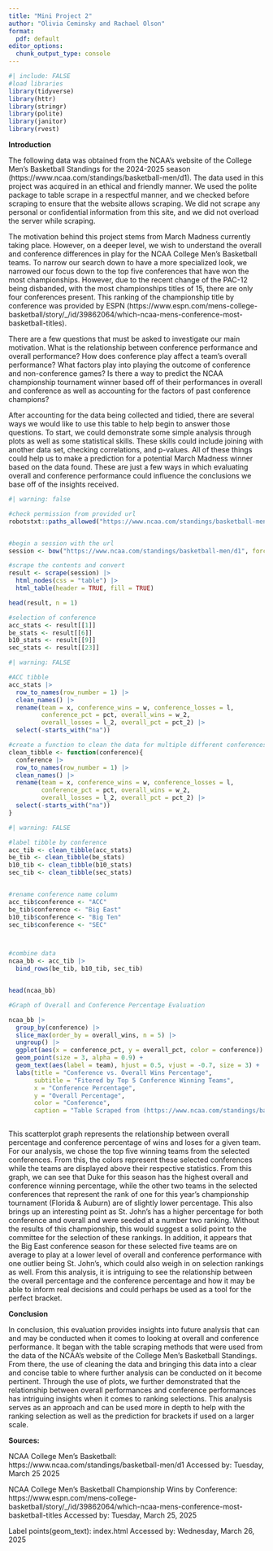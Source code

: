 ```yaml
---
title: "Mini Project 2"
author: "Olivia Ceminsky and Rachael Olson"
format:
  pdf: default
editor_options: 
  chunk_output_type: console
---
```

```r
#| include: FALSE
#load libraries
library(tidyverse)
library(httr)
library(stringr)
library(polite)
library(janitor)
library(rvest)
```
**Introduction**

The following data was obtained from the NCAA’s website of the College Men’s Basketball Standings for the 2024-2025 season (https://www.ncaa.com/standings/basketball-men/d1).  The data used in this project was acquired in an ethical and friendly manner. We used the polite package to table scrape in a respectful manner, and we checked before scraping to ensure that the website allows scraping. We did not scrape any personal or confidential information from this site, and we did not overload the server while scraping. 

The motivation behind this project stems from March Madness currently taking place. However, on a deeper level, we wish to understand the overall and conference differences in play for the NCAA College Men’s Basketball teams. To narrow our search down to have a more specialized look, we narrowed our focus down to the top five conferences that have won the most championships. However, due to the recent change of the PAC-12 being disbanded, with the most championships titles of 15, there are only four conferences present. This ranking of the championship title by conference was provided by ESPN (https://www.espn.com/mens-college-basketball/story/_/id/39862064/which-ncaa-mens-conference-most-basketball-titles). 

There are a few questions that must be asked to investigate our main motivation. What is the relationship between conference performance and overall performance? How does conference play affect a team’s overall performance? What factors play into playing the outcome of  conference and non-conference games? Is there a way to predict the NCAA championship tournament winner based off of their performances in overall and conference as well as accounting for the factors of past conference champions?

After accounting for the data being collected and tidied, there are several ways we would like to use this table to help begin to answer those questions. To start, we could demonstrate some simple analysis through plots as well as some statistical skills. These skills could include joining with another data set, checking correlations, and p-values. All of these things could help us to make a prediction for a potential March Madness winner based on the data found. These are just a few ways in which evaluating overall and conference performance could influence the conclusions we base off of the insights received.

```r
#| warning: false

#check permission from provided url
robotstxt::paths_allowed("https://www.ncaa.com/standings/basketball-men/d1")


#begin a session with the url
session <- bow("https://www.ncaa.com/standings/basketball-men/d1", force = TRUE)

#scrape the contents and convert
result <- scrape(session) |>
  html_nodes(css = "table") |>
  html_table(header = TRUE, fill = TRUE)

head(result, n = 1)
```


```r
#selection of conference
acc_stats <- result[[1]]
be_stats <- result[[6]]
b10_stats <- result[[9]]
sec_stats <- result[[23]]
```


```r
#| warning: FALSE

#ACC tibble
acc_stats |>
  row_to_names(row_number = 1) |>
  clean_names() |>
  rename(team = x, conference_wins = w, conference_losses = l, 
         conference_pct = pct, overall_wins = w_2, 
         overall_losses = l_2, overall_pct = pct_2) |>
  select(-starts_with("na"))

#create a function to clean the data for multiple different conferences
clean_tibble <- function(conference){
  conference |>
  row_to_names(row_number = 1) |>
  clean_names() |>
  rename(team = x, conference_wins = w, conference_losses = l, 
         conference_pct = pct, overall_wins = w_2, 
         overall_losses = l_2, overall_pct = pct_2) |>
  select(-starts_with("na"))
}
```


```r
#| warning: FALSE

#label tibble by conference
acc_tib <- clean_tibble(acc_stats)
be_tib <- clean_tibble(be_stats)
b10_tib <- clean_tibble(b10_stats)
sec_tib <- clean_tibble(sec_stats)


#rename conference name column
acc_tib$conference <- "ACC"
be_tib$conference <- "Big East"
b10_tib$conference <- "Big Ten"
sec_tib$conference <- "SEC"



#combine data
ncaa_bb <- acc_tib |>
  bind_rows(be_tib, b10_tib, sec_tib)


head(ncaa_bb)
```


```r

#Graph of Overall and Conference Percentage Evaluation

ncaa_bb |>
  group_by(conference) |>
  slice_max(order_by = overall_wins, n = 5) |>
  ungroup() |>
  ggplot(aes(x = conference_pct, y = overall_pct, color = conference)) +
  geom_point(size = 3, alpha = 0.9) +
  geom_text(aes(label = team), hjust = 0.5, vjust = -0.7, size = 3) +
  labs(title = "Conference vs. Overall Wins Percentage",
       subtitle = "Fitered by Top 5 Conference Winning Teams", 
       x = "Conference Percentage",
       y = "Overall Percentage",
       color = "Conference",
       caption = "Table Scraped from (https://www.ncaa.com/standings/basketball-men/d1)")
  
```

This scatterplot graph represents the relationship between overall percentage and conference percentage of wins and loses for a given team. For our analysis, we chose the top five winning teams from the selected conferences. From this, the colors represent these selected conferences while the teams are displayed above their respective statistics. From this graph, we can see that Duke for this season has the highest overall and conference winning percentage, while the other two teams in the selected conferences that represent the rank of one for this year's championship tournament (Florida & Auburn) are of slightly lower percentage. This also brings up an interesting point as St. John’s has a higher percentage for both conference and overall and were seeded at a number two ranking. Without the results of this championship, this would suggest a solid point to the committee for the selection of these rankings. In addition, it appears that the Big East conference season for these selected five teams are on average to play at a lower level of overall and conference performance with one outlier being St. John’s, which could also weigh in on selection rankings as well. From this analysis, it is intriguing to see the relationship between the overall percentage and the conference percentage and how it may be able to inform real decisions and could perhaps be used as a tool for the perfect bracket. 

**Conclusion**

In conclusion, this evaluation provides insights into future analysis that can and may be conducted when it comes to looking at overall and conference performance. It began with the table scraping methods that were used from the data of the NCAA’s website of the College Men’s Basketball Standings. From there, the use of cleaning the data and bringing this data into a clear and concise table to where further analysis can be conducted on it become pertinent. Through the use of plots, we further demonstrated that the relationship between overall performances and conference performances has intriguing insights when it comes to ranking selections. This analysis serves as an approach and can be used more in depth to help with the ranking selection as well as the prediction for brackets if used on a larger scale. 


**Sources:**

NCAA College Men’s Basketball: https://www.ncaa.com/standings/basketball-men/d1 Accessed by: Tuesday, March 25 2025

NCAA College Men’s Basketball Championship Wins by Conference: https://www.espn.com/mens-college-basketball/story/_/id/39862064/which-ncaa-mens-conference-most-basketball-titles Accessed by: Tuesday, March 25, 2025

Label points(geom_text): index.html Accessed by: Wednesday, March 26, 2025
